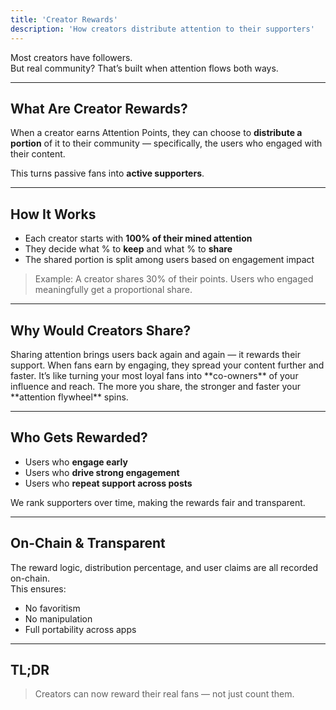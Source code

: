 ```yaml
---
title: 'Creator Rewards'
description: 'How creators distribute attention to their supporters'
---
```


Most creators have followers.  
But real community? That’s built when attention flows both ways.

---

## What Are Creator Rewards?

When a creator earns Attention Points, they can choose to **distribute a portion** of it to their community — specifically, the users who engaged with their content.

This turns passive fans into **active supporters**.

---

## How It Works

- Each creator starts with **100% of their mined attention**
- They decide what % to **keep** and what % to **share**
- The shared portion is split among users based on engagement impact

> Example: A creator shares 30% of their points. Users who engaged meaningfully get a proportional share.

---

## Why Would Creators Share?

<CardGroup cols={2}>
  <Card
    title="Build Loyalty"
    icon="heart"
  >
    Sharing attention brings users back again and again — it rewards their support.
  </Card>
  <Card
    title="Boost Virality"
    icon="megaphone"
  >
    When fans earn by engaging, they spread your content further and faster.
  </Card>
  <Card
    title="Own Your Community"
    icon="users"
  >
    It’s like turning your most loyal fans into **co-owners** of your influence and reach.
  </Card>
  <Card
    title="Unlock the Flywheel"
    icon="repeat"
  >
    The more you share, the stronger and faster your **attention flywheel** spins.
  </Card>
</CardGroup>


---

## Who Gets Rewarded?

- Users who **engage early**
- Users who **drive strong engagement**
- Users who **repeat support across posts**

We rank supporters over time, making the rewards fair and transparent.

---

## On-Chain & Transparent

The reward logic, distribution percentage, and user claims are all recorded on-chain.  
This ensures:

- No favoritism
- No manipulation
- Full portability across apps

---

## TL;DR

> Creators can now reward their real fans — not just count them.

